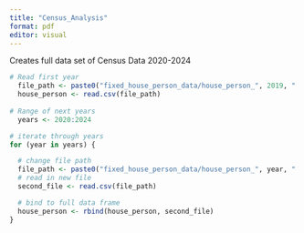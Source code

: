 ```yaml
---
title: "Census_Analysis"
format: pdf
editor: visual
---
```


Creates full data set of Census Data 2020-2024

```r
# Read first year
  file_path <- paste0("fixed_house_person_data/house_person_", 2019, ".csv")
  house_person <- read.csv(file_path)
  
# Range of next years
  years <- 2020:2024

# iterate through years
for (year in years) {

  # change file path
  file_path <- paste0("fixed_house_person_data/house_person_", year, ".csv")
  # read in new file
  second_file <- read.csv(file_path)

  # bind to full data frame
  house_person <- rbind(house_person, second_file)
}
```
